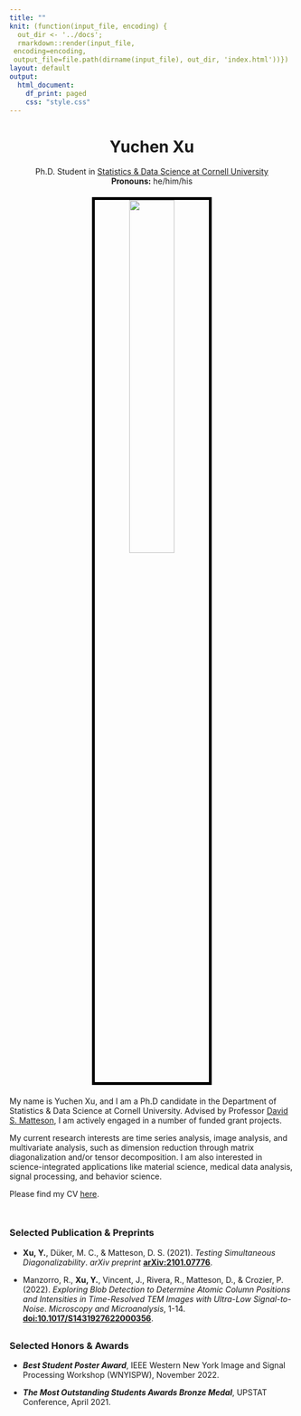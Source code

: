 ```yaml
---
title: ""
knit: (function(input_file, encoding) {
  out_dir <- '../docs';
  rmarkdown::render(input_file,
 encoding=encoding,
 output_file=file.path(dirname(input_file), out_dir, 'index.html'))})
layout: default
output:
  html_document:
    df_print: paged
    css: "style.css"
---
```


<center> <h1>Yuchen Xu</h1> </center>

<center>
Ph.D. Student in [Statistics & Data Science at Cornell University](https://stat.cornell.edu/)  
**Pronouns:** he/him/his
</center>

</div>
<div style="margin-bottom:20px;">
</div>

<center>
<img src="../assets/imgs/Xu_Yuchen.jpg" style="width:40%;
border:5px solid; border-color:black">
</center>

</div>
<div style="margin-bottom:20px;">
</div>

My name is Yuchen Xu, and I am a Ph.D candidate in the Department of Statistics & Data Science at Cornell University. Advised by Professor [David S. Matteson](https://davidsmatteson.com/), I am actively engaged in a number of funded grant projects.

My current research interests are time series analysis, image analysis, and multivariate analysis, such as dimension reduction through matrix diagonalization and/or tensor decomposition. I am also interested in science-integrated applications like material science, medical data analysis, signal processing, and behavior science.
   
Please find my CV [here](https://github.com/XycYuchenXu/YuchenXu/raw/main/assets/cv_yuchen.pdf).

</div>
<div style="margin-bottom:50px;">
</div>

### Selected Publication & Preprints

* __Xu, Y.__, Düker, M. C., \& Matteson, D. S. (2021). _Testing Simultaneous Diagonalizability_. _arXiv preprint_ [__arXiv:2101.07776__](https://arxiv.org/abs/2101.07776).

* Manzorro, R., __Xu, Y.__, Vincent, J., Rivera, R., Matteson, D., \& Crozier, P. (2022). _Exploring Blob Detection to Determine Atomic Column Positions and Intensities in Time-Resolved TEM Images with Ultra-Low Signal-to-Noise_. _Microscopy and Microanalysis_, 1-14. [__doi:10.1017/S1431927622000356__](https://doi.org/10.1017/S1431927622000356).

</div>
<div style="margin-bottom:30px;">
</div>

### Selected Honors & Awards

* *__Best Student Poster Award__*, IEEE Western New York Image and Signal Processing Workshop (WNYISPW), November 2022.

* *__The Most Outstanding Students Awards Bronze Medal__*, UPSTAT Conference, April 2021.

